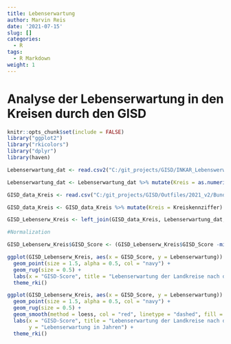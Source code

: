 ```yaml
---
title: Lebenserwartung
author: Marvin Reis
date: '2021-07-15'
slug: []
categories:
  - R
tags:
  - R Markdown
weight: 1
---
```

# Analyse der Lebenserwartung in den Kreisen durch den GISD

```r
knitr::opts_chunk$set(include = FALSE)
library("ggplot2")
library("rkicolors")
library("dplyr")
library(haven)
```


```r
Lebenserwartung_dat <- read.csv2("C:/git_projects/GISD/INKAR_Lebenswerwartung_Kreise.csv")

Lebenserwartung_dat <- Lebenserwartung_dat %>% mutate(Kreis = as.numeric(ï..Kennziffer)) %>% select(-ï..Kennziffer)

GISD_data_Kreis <- read.csv("C:/git_projects/GISD/Outfiles/2021_v2/Bund/Kreis/Kreis.csv") %>% filter(Jahr == 2017)

GISD_data_Kreis <- GISD_data_Kreis %>% mutate(Kreis = Kreiskennziffer) %>% select(Kreis, GISD_Score) %>% distinct(Kreis, .keep_all = TRUE) %>% unique()

GISD_Lebenserw_Kreis <- left_join(GISD_data_Kreis, Lebenserwartung_dat, by = "Kreis") %>% mutate(ow = ifelse(Kreis < 11000, 0, 1))
```

```r
#Normalization

GISD_Lebenserw_Kreis$GISD_Score <- (GISD_Lebenserw_Kreis$GISD_Score -min(GISD_Lebenserw_Kreis$GISD_Score ))/(max(GISD_Lebenserw_Kreis$GISD_Score )-min(GISD_Lebenserw_Kreis$GISD_Score ))
```

```r
ggplot(GISD_Lebenserw_Kreis, aes(x = GISD_Score, y = Lebenserwartung)) +
  geom_point(size = 1.5, alpha = 0.5, col = "navy") +
  geom_rug(size = 0.5) + 
  labs(x = "GISD-Score", title = "Lebenserwartung der Landkreise nach dem GISD", subtitle = "im Jahr 2017") +
  theme_rki()
```

```r
ggplot(GISD_Lebenserw_Kreis, aes(x = GISD_Score, y = Lebenserwartung)) +
  geom_point(size = 1.5, alpha = 0.5, col = "navy") +
  geom_rug(size = 0.5) +
  geom_smooth(method = loess, col = "red", linetype = "dashed", fill = "grey50", alpha = 0.5) +
  labs(x = "GISD-Score", title = "Lebenserwartung der Landkreise nach dem GISD", subtitle =  "im Jahr 2017, mit Regressionslinie (Loess)",
       y = "Lebenserwartung in Jahren") +
  theme_rki()
```